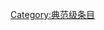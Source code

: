 {{catmore1|[[Wikipedia:园艺与园林专题|Wikipedia:园艺与园林专题]]}}
{{Articles by Quality|topic=园艺与园林|project=园艺与园林|format=TOC}}
{{emptycat}}

[[Category:典范级条目|Category:典范级条目]]